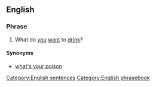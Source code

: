 ==English==

===Phrase===
{{head|en|phrase|head=[[what|What]][[-'s|'s]] [[yours]]?}}

# {{informal}} What do [[you]] [[want]] to [[drink]]?

====Synonyms====
* [[what's your poison]]

[[Category:English sentences]]
[[Category:English phrasebook]]